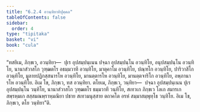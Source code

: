 ```yaml
---
title: "6.2.4 อวนฺทิยาทิปุคฺคล"
tableOfContents: false
sidebar:
  order: 4
type: "tipitaka"
basket: "vi"
book: "cula"
---
```



<DynamicBreadcrumb />

<Division number="312" book="cula">

<Paragraph number="1345" book="cula">
“ทสยิเม, ภิกฺขเว, อวนฺทิยา—  ปุเร อุปสมฺปนฺเนน ปจฺฉา อุปสมฺปนฺโน อวนฺทิโย, อนุปสมฺปนฺโน อวนฺทิโย, นานาสํวาสโก วุฑฺฒตโร อธมฺมวาที อวนฺทิโย, มาตุคาโม อวนฺทิโย, ปณฺฑโก อวนฺทิโย, ปาริวาสิโก อวนฺทิโย, มูลายปฏิกสฺสนารโห อวนฺทิโย, มานตฺตารโห อวนฺทิโย, มานตฺตจาริโก อวนฺทิโย, อพฺภานารโห อวนฺทิโย. อิเม โข, ภิกฺขเว, ทส อวนฺทิยา.
</Paragraph>

<Paragraph number="1346" book="cula">
ตโยเม, ภิกฺขเว, วนฺทิยา—  ปจฺฉา อุปสมฺปนฺเนน ปุเร อุปสมฺปนฺโน วนฺทิโย, นานาสํวาสโก วุฑฺฒตโร ธมฺมวาที วนฺทิโย, สเทวเก ภิกฺขเว โลเก สมารเก สพฺรหฺมเก สสฺสมณพฺราหฺมณิยา ปชาย สเทวมนุสฺสาย ตถาคโต อรหํ สมฺมาสมฺพุทฺโธ วนฺทิโย. อิเม โข, ภิกฺขเว, ตโย วนฺทิยา”ติ.
</Paragraph>
</Division>